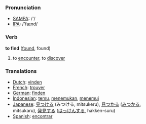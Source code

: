 === Pronunciation ===
*[[w:SAMPA|SAMPA]]: /'/
*[[w:IPA|IPA]]: /'faɪnd/

=== Verb ===

'''to find''' ([[found]], found)

# to [[encounter]], to [[discover]]

=== Translations ===
*[[Dutch]]: [[vinden]]
*[[French]]: [[trouver]]
*[[German]]: [[finden]]
*[[Indonesian]]: [[temu]], [[temu|menemukan]], [[temu|menemui]]
*[[Japanese]]: [[見つける]] (みつける, mitsukeru), [[見つかる]] ([[みつかる]], mitsukaru), [[発見]]する ([[はっけん]]する, hakken-suru)
*[[Spanish]]: [[encontrar]]